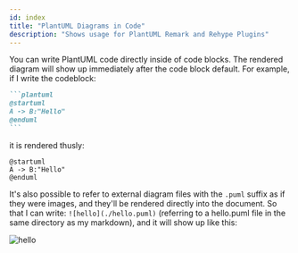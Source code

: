 ```yaml
---
id: index
title: "PlantUML Diagrams in Code"
description: "Shows usage for PlantUML Remark and Rehype Plugins"
---
```


You can write PlantUML code directly inside of code blocks. The rendered diagram will show up
immediately after the code block default. For example, if I write the codeblock:

````markdown
```plantuml
@startuml
A -> B:"Hello"
@enduml
```
````

it is rendered thusly:

```plantuml
@startuml
A -> B:"Hello"
@enduml
```

It's also possible to refer to external diagram files with the `.puml` suffix as if they were
images, and they'll be rendered directly into the document. So that I can write:
`![hello](./hello.puml)` (referring to a hello.puml file in the same directory as my markdown), and
it will show up like this:

![hello](./hello.puml)
